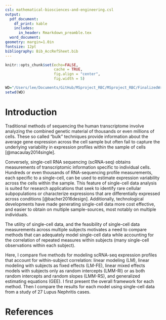 ```yaml
---
csl: mathematical-biosciences-and-engineering.csl
output:
  pdf_document: 
    df_print: kable
    includes:
      in_header: Rmarkdown_preamble.tex
  word_document: 
geometry: margin=1.0in
fontsize: 12pt
bibliography: Bib_AccRefSheet.bib
---
```



<!------------------------------------------------------------------------------>
<!--  ####  KNITR Setup & Script Information   #### -->
<!------------------------------------------------------------------------------>

<!--  ####  KNITR Specs   #### -->
```r
knitr::opts_chunk$set(echo=FALSE, 
                      cache = TRUE, 
                      fig.align = "center",
                      fig.width = 5)
```


<!-- ####	 Set Working Directory	 ####   -->
```r
WD="/Users/lee/Documents/GitHub/MSproject_RBC/MSproject_RBC/FinalizedWriteUps/vFINAL/2 Introduction"
setwd(WD)
```
<!------------------------------------------------------------------------------>


<!------------------------------------------------------------------------------>

# Introduction

Traditional methods of sequencing the human transcriptome involve analyzing the combined genetic material of thousands or even millions of cells.  These so called "bulk" techniques provide information about the average gene expression across the cell sample but often fail to capture the underlying variability in expression profiles within the sample of cells [@macaulay2014single].  

Conversely, single-cell RNA sequencing (scRNA-seq) obtains measurements of transcriptomic information specific to individual cells.  Hundreds or even thousands of RNA-sequencing profile measurements, each specific to a single-cell, can be used to estimate expression variability across the cells within the sample. This feature of single-cell data analysis is suited for research applications that seek to identify rare cellular subpopulations or characterize expressions that are differentially expressed across conditions [@bacher2016design].  Additionally, technological developments have made generating single-cell data more cost effective, and easier to obtain on multiple sample-sources, most notably on multiple individuals. 

The utility of single-cell data, and the feasibility of single-cell data measurements across multiple subjects motivates a need to compare methods that can adequately model single-cell data while accounting for the correlation of repeated measures within subjects (many single-cell observations within each subject).  

Here, I compare five methods for modeling scRNA-seq expression profiles that account for within-subject correlation: linear modeling (LM), linear modeling with subjects as fixed effects (LM-FE), linear mixed effects models with subjects only as random intercepts (LMM-RI) or as both random intercepts and random slopes (LMM-RS), and generalized estimating equations (GEE). I first present the overall framework for each method. Then I compare the results for each model using single-cell data from a study of 27 Lupus Nephritis cases.
<!------------------------------------------------------------------------------>



# References

\bibliography{Bib_AccRefSheet}

